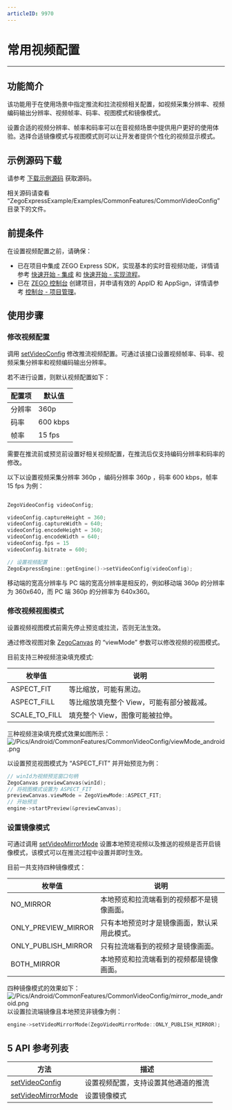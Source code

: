 ```yaml
---
articleID: 9970
---
```

# 常用视频配置

- - -

## 功能简介

该功能用于在使用场景中指定推流和拉流视频相关配置，如视频采集分辨率、视频编码输出分辨率、视频帧率、码率、视图模式和镜像模式。  

设置合适的视频分辨率、帧率和码率可以在音视频场景中提供用户更好的使用体验。选择合适镜像模式与视图模式则可以让开发者提供个性化的视频显示模式。

## 示例源码下载

请参考 [下载示例源码](https://doc-zh.zego.im/article/9972) 获取源码。

相关源码请查看 “ZegoExpressExample/Examples/CommonFeatures/CommonVideoConfig”目录下的文件。

## 前提条件

在设置视频配置之前，请确保：

- 已在项目中集成 ZEGO Express SDK，实现基本的实时音视频功能，详情请参考  [快速开始 - 集成](https://doc-zh.zego.im/article/9975) 和  [快速开始 - 实现流程](https://doc-zh.zego.im/article/9976)。
- 已在 [ZEGO 控制台](https://console.zego.im) 创建项目，并申请有效的 AppID 和 AppSign，详情请参考 [控制台 - 项目管理](https://doc-zh.zego.im/article/1265)。

## 使用步骤

### 修改视频配置
调用 [setVideoConfig](@setVideoConfig) 修改推流视频配置。可通过该接口设置视频帧率、码率、视频采集分辨率和视频编码输出分辨率。

若不进行设置，则默认视频配置如下：

|配置项|默认值|
|-|-|
|分辨率|360p|
|码率| 600 kbps|
|帧率|15 fps|

<Warning title="注意">

需要在推流前或预览前设置好相关视频配置，在推流后仅支持编码分辨率和码率的修改。

</Warning>



以下以设置视频采集分辨率 360p ，编码分辨率 360p ，码率 600 kbps，帧率 15 fps 为例：

```C++

ZegoVideoConfig videoConfig;

videoConfig.captureHeight = 360;
videoConfig.captureWidth = 640;
videoConfig.encodeHeight = 360;
videoConfig.encodeWidth = 640;
videoConfig.fps = 15
videoConfig.bitrate = 600;

// 设置视频配置
ZegoExpressEngine::getEngine()->setVideoConfig(videoConfig);
```

<Note title="说明">

移动端的宽高分辨率与 PC 端的宽高分辨率是相反的，例如移动端 360p 的分辨率为 360x640，而 PC 端 360p 的分辨率为 640x360。

</Note>



### 修改视频视图模式

<Warning title="注意">

设置视频视图模式前需先停止预览或拉流，否则无法生效。

</Warning>



通过修改视图对象 [ZegoCanvas](@ZegoCanvas) 的 “viewMode” 参数可以修改视频的视图模式。

目前支持三种视频渲染填充模式:

|枚举值|说明|
|-|-|
|ASPECT_FIT|等比缩放，可能有黑边。|
|ASPECT_FILL|等比缩放填充整个 View，可能有部分被裁减。|
|SCALE_TO_FILL|填充整个 View，图像可能被拉伸。|

三种视频渲染填充模式效果如图所示：
![/Pics/Android/CommonFeatures/CommonVideoConfig/viewMode_android.png](http://doc.oa.zego.im/Pics/Android/CommonFeatures/CommonVideoConfig/viewMode_android.png)

以设置预览视图模式为 “ASPECT_FIT” 并开始预览为例：

```C++
// winId为视频预览窗口句柄
ZegoCanvas previewCanvas(winId);
// 将视图模式设置为 ASPECT_FIT
previewCanvas.viewMode = ZegoViewMode::ASPECT_FIT;
// 开始预览
engine->startPreview(&previewCanvas);
```

### 设置镜像模式

可通过调用 [setVideoMirrorMode](@setVideoMirrorMode) 设置本地预览视频以及推送的视频是否开启镜像模式，该模式可以在推流过程中设置并即时生效。

目前一共支持四种镜像模式：

|枚举值|说明|
|-|-|
|NO_MIRROR|本地预览和拉流端看到的视频都不是镜像画面。|
|ONLY_PREVIEW_MIRROR|只有本地预览时才是镜像画面，默认采用此模式。|
|ONLY_PUBLISH_MIRROR|只有拉流端看到的视频才是镜像画面。|
|BOTH_MIRROR|本地预览和拉流端看到的视频都是镜像画面。|

四种镜像模式的效果如下：
![/Pics/Android/CommonFeatures/CommonVideoConfig/mirror_mode_android.png](http://doc.oa.zego.im/Pics/Android/CommonFeatures/CommonVideoConfig/mirror_mode_android.png)
以设置拉流端镜像且本地预览非镜像为例：
```C++
engine->setVideoMirrorMode(ZegoVideoMirrorMode::ONLY_PUBLISH_MIRROR);
```

## 5 API 参考列表

| 方法        | 描述           |
| ----------- | -------------- |
| [setVideoConfig](@setVideoConfig)|设置视频配置，支持设置其他通道的推流  |
| [setVideoMirrorMode](@setVideoMirrorMode)| 设置镜像模式  |
